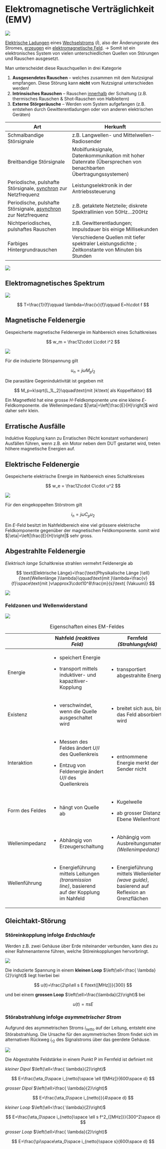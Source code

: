 # Elektromagnetische Verträglichkeit (EMV)

![](images/paste-2.png)

::: callout-note
[Elektrische Ladungen]{.underline} eines [Wechselstroms]{.underline} ($\dot{I}$), also der Änderungsrate des Stromes, [erzeugen]{.underline} ein [elektromagnetische Feld]{.underline}. $\rightarrow$ Somit ist ein elektronisches System von vielen unterschiedlichen Quellen von Störungen und Rauschen ausgesetzt.
:::

Man unterscheidet diese Rauschquellen in drei Kategorie

1.  **Ausgesendetes Rauschen** -- welches zusammen mit dem Nutzsignal empfangen. Diese Störung kann **nicht** vom Nutzsignal unterschieden werden!
2.  **Intrinsisches Rauschen** -- Rauschen [innerhalb]{.underline} der Schaltung (z.B. thermisches Rauschen & Shot-Rauschen von Halbleitern)
3.  **Externe Störgeräusche** -- Werden vom System aufgefangen (z.B. entstehen durch Gewitterentladungen oder von anderen elektrischen Geräten)

+------------------------------------------------------------------------------+---------------------------------------------------------------------------------------------------------------+
| Art                                                                          | Herkunft                                                                                                      |
+==============================================================================+===============================================================================================================+
| Schmalbandige Störsignale                                                    | z.B. Langwellen- und Mittelwellen-Radiosender                                                                 |
+------------------------------------------------------------------------------+---------------------------------------------------------------------------------------------------------------+
| Breitbandige Störsignale                                                     | Mobilfunksignale, Datenkommunikation mit hoher Datenrate (Übersprechen von benachbarten Übertragungssystemen) |
+------------------------------------------------------------------------------+---------------------------------------------------------------------------------------------------------------+
| Periodische, pulshafte Störsignale, [synchron]{.underline} zur Netzfrequenz  | Leistungselektronik in der Antriebssteuerung                                                                  |
+------------------------------------------------------------------------------+---------------------------------------------------------------------------------------------------------------+
| Periodische, pulshafte Störsignale, [asynchron]{.underline} zur Netzfrequenz | z.B. getaktete Netzteile; diskrete Spektrallinien von 50Hz...200Hz                                            |
+------------------------------------------------------------------------------+---------------------------------------------------------------------------------------------------------------+
| Nichtperiodisches, pulshaftes Rauschen                                       | z.B. Gewitterentladungen; Impulsdauer bis einige Millisekunden                                                |
+------------------------------------------------------------------------------+---------------------------------------------------------------------------------------------------------------+
| Farbiges Hintergrundrauschen                                                 | Verschiedene Quellen mit tiefer spektraler Leistungsdichte ; Zeitkonstante von Minuten bis Stunden            |
+------------------------------------------------------------------------------+---------------------------------------------------------------------------------------------------------------+

![](images/paste-1.png)

## Elektromagnetisches Spektrum

![](images/spectrum_and_icons_EIC_v2.png)

$$
T=\frac{1}{f}\qquad \lambda=\frac{v}{f}\qquad E=h\cdot f
$$

```{=latex}
\begin{conditions}
  T       & Periodendauer \\ 
  \lambda & Wellenlänge \\
  f       & Frequenz \\
  v       & Phasengeschwindigkeit \\
  E       & Photonenenergie ; mit der Frequenz übertragbare minimale Energie \\
  h       & Plank'sche Konstante $4.136\cdot 10^{-15} eVs$ \\
\end{conditions}
```
## Magnetische Feldenergie

Gespeicherte magnetische Feldenergie im Nahbereich eines Schaltkreises

$$
w_m = \frac12\cdot L\cdot i^2
$$

![](images/paste-4.png)

Für die induzierte Störspannung gilt

$$
u_n=j\omega M_pi_2
$$

Die parasitäre Gegeninduktivität ist gegeben mit

$$
M_p=k\sqrt{L_1L_2}\qquad\text{mit }k\text{ als Koppelfaktor}
$$

Ein Magnetfeld hat eine grosse $H$-Feldkomponente une eine kleine $E$-Feldkomponente. die Wellenimpedanz $|\eta|=\left|\frac{E}{H}\right|$ wird daher sehr klein.

::: callout-warning
## Erratische Ausfälle

Induktive Kopplung kann zu Erratischen (Nicht konstant vorhandenen) Ausfällen führen, wenn z.B. ein Motor neben dem DUT gestartet wird, treten höhere magnetische Energien auf.
:::

## Elektrische Feldenergie

Gespeicherte elektrische Energie im Nahbereich eines Schaltkreises

$$
w_e = \frac12\cdot C\cdot u^2
$$

![](images/paste-5.png)

Für den eingekoppelten Störstrom gilt

$$
i_n=j\omega C_pu_2
$$

Ein $E$-Feld besitzt im Nahfeldbereich eine viel grössere elektrische Feldkomponente gegenüber der magnetischen Feldkomponente. somit wird $|\eta|=\left|\frac{E}{H}\right|$ sehr gross.

## Abgestrahlte Feldenergie

*Elektrisch lange* Schaltkreise strahlen vermehrt Feldenergie ab

$$
\text{Elektrische Länge}=\frac{\text{Physikalische Länge }\ell}{\text{Wellenlänge }\lambda}\qquad\text{mit }\lambda=\frac{v}{f}\space\text{mit }v\approx3\cdot10^8\frac{m}{s}\text{ (Vakuum)}
$$

![](images/paste-6.png)

### Feldzonen und Wellenwiderstand

![](images/paste-7.png)

+-----------------+---------------------------------------------------------------------------------------------------+-------------------------------------------------------------------------------------------------+
|                 | Nahfeld *(reaktives Feld)*                                                                        | Fernfeld *(Strahlungsfeld)*                                                                     |
+=================+===================================================================================================+=================================================================================================+
| Energie         | -   speichert Energie                                                                             | -   transportiert abgestrahlte Energie                                                          |
|                 |                                                                                                   |                                                                                                 |
|                 | -   transport mittels induktiver- und kapazitiver-Kopplung                                        |                                                                                                 |
+-----------------+---------------------------------------------------------------------------------------------------+-------------------------------------------------------------------------------------------------+
| Existenz        | -   verschwindet, wenn die Quelle ausgeschaltet wird                                              | -   breitet sich aus, bis das Feld absorbiert wird                                              |
+-----------------+---------------------------------------------------------------------------------------------------+-------------------------------------------------------------------------------------------------+
| Interaktion     | -   Messen des Feldes ändert $U$/$I$ des Quellenkreis                                             | -   entnommene Energie merkt der Sender nicht                                                   |
|                 |                                                                                                   |                                                                                                 |
|                 | -   Entzug von Feldenergie ändert $U$/$I$ des Quellenkreis                                        |                                                                                                 |
+-----------------+---------------------------------------------------------------------------------------------------+-------------------------------------------------------------------------------------------------+
| Form des Feldes | -   hängt von Quelle ab                                                                           | -   Kugelwelle                                                                                  |
|                 |                                                                                                   |                                                                                                 |
|                 |                                                                                                   | -   ab grosser Distanz: Ebene Wellenfront                                                       |
+-----------------+---------------------------------------------------------------------------------------------------+-------------------------------------------------------------------------------------------------+
| Wellenimpedanz  | -   Abhängig von Erzeugerschaltung                                                                | -   Abhängig vom Ausbreitungsmaterial *(Wellenimpedanz)*                                        |
+-----------------+---------------------------------------------------------------------------------------------------+-------------------------------------------------------------------------------------------------+
| Wellenführung   | -   Energieführung mittels Leitungen *(transmission line)*, basierend auf der Kopplung im Nahfeld | -   Energieführung mittels Wellenleiter *(wave guide)*, basierend auf Reflexion an Grenzflächen |
+-----------------+---------------------------------------------------------------------------------------------------+-------------------------------------------------------------------------------------------------+

: Eigenschaften eines EM-Feldes

## Gleichtakt-Störung

### Störeinkopplung infolge *Erdschlaufe*

Werden z.B. zwei Gehäuse über Erde miteinander verbunden, kann dies zu einer Rahmenantenne führen, welche Störeinkopplungen hervorbringt.

![](images/paste-8.png)

`\begin{multicols}{2}`{=latex}

Die induzierte Spannung in einem **kleinen Loop** $\left(\ell<\frac{ \lambda}{2}\right)$ liegt hierbei bei

$$
u(t)=\frac{2\pi\ell s E f\text{[MHz]}}{300}
$$

und bei einem **grossen Loop** $\left(\ell>\frac{\lambda}{2}\right)$ bei

$$
u(t)=\pi s E
$$

`\columnbreak`{=latex}

```{=latex}
\begin{conditions}
E       & Elektrische Feldstärke $\left[\frac{V}{m}\right]$ \\
\ell s  & Loopfläche $[m^2]$ \\
f       & Frequenz $[MHz]$ \\
\lambda & Wellenlänge $[m]$
\end{conditions}
```
`\end{multicols}`{=latex}

### Störabstrahlung infolge *asymmetrischer Strom*

Aufgrund des asymmetrischen Stroms $i_{netto}$ auf der Leitung, entsteht eine Störabstrahlung. Die Ursache für den asymmetrischen Strom findet sich im alternativen Rückweg $i_{r2}$ des Signalstroms über das geerdete Gehäuse.

![](images/paste-3.png)

Die Abgestrahlte Feldstärke in einem Punkt P im Fernfeld ist definiert mit

`\begin{multicols}{3}`{=latex}

*kleiner Dipol* $\left(\ell<\frac{ \lambda}{2}\right)$

$$
E=\frac{\eta_0\space i_{netto}\space \ell f[MHz]}{600\space d}
$$

*grosser Dipol* $\left(\ell>\frac{ \lambda}{2}\right)$

$$
E=\frac{\eta_0\space i_{netto}}{4\space d}
$$

`\columnbreak`{=latex}

*kleiner Loop* $\left(\ell<\frac{ \lambda}{2}\right)$

$$
E=\frac{\eta_0\space i_{netto}\space \ell s f^2_{[MHz]}}{300^2\space d}
$$

*grosser Loop* $\left(\ell>\frac{ \lambda}{2}\right)$

$$
E=\frac{\pi\space\eta_0\space i_{netto}\space s}{600\space d}
$$

`\columnbreak`{=latex}

```{=latex}
\begin{conditions}
E       & Elektrische Feldstärke $\left[\frac{V}{m}\right]$ \\
\ell s  & Loopfläche $[m^2]$ \\
f       & Frequenz $[MHz]$ \\
\lambda & Wellenlänge $[m]$
\end{conditions}
```
`\end{multicols}`{=latex}